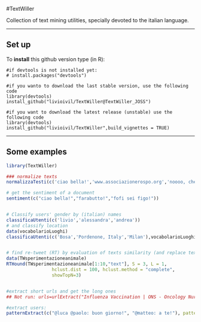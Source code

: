 #TextWiller

Collection of text mining utilities, specially devoted to the italian language.

* * *

## Set up

To **install** this github version type (in R):

    #if devtools is not installed yet: 
    # install.packages("devtools") 
    
    #if you wanto to download the last stable version, use the following code
    library(devtools)
    install_github("livioivil/TextWiller@TextWiller_JOSS")
    
    #if you want to download the latest release (unstable) use the following code
    library(devtools)
    install_github("livioivil/TextWiller",build_vignettes = TRUE)


* * *

## Some examples


```{r}
library(TextWiller)

### normalize texts
normalizzaTesti(c('ciao bella!','www.associazionerospo.org','noooo, che grandeeeeee!!!!!','mitticooo', 'mai possibile?!?!'))

# get the sentiment of a document
sentiment(c("ciao bella!","farabutto!","fofi sei figo!"))


# Classify users' gender by (italian) names
classificaUtenti(c('livio','alessandra','andrea'))
# and classify location
data(vocabolarioLuoghi)
classificaUtenti(c('Bosa','Pordenone, Italy','Milan'),vocabolarioLuoghi)


# find re-tweet (RT) by evaluation of texts similarity (and replace texts so that they become equals):
data(TWsperimentazioneanimale)
RTHound(TWsperimentazioneanimale[1:10,"text"], S = 3, L = 1, 
                 hclust.dist = 100, hclust.method = "complete",
                 showTopN=3)


#extract short urls and get the long ones
## Not run: urls=urlExtract("Influenza Vaccination | ONS - Oncology Nursing Society http://t.co/924sRKGBU9 See All http://t.co/dbtPJRMl00")

#extract users:
patternExtract(c("@luca @paolo: buon giorno!", "@matteo: a te!"), pattern="@\\w+")
```

